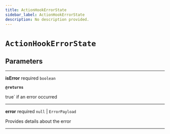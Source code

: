 ```yaml
---
title: ActionHookErrorState
sidebar_label: ActionHookErrorState
description: No description provided.
---
```


# `ActionHookErrorState`

## Parameters

---

**isError** <span className="optional-status">required</span> `boolean`

**`@returns`**

true` if an error occurred

---

**error** <span className="optional-status">required</span> `null` | `ErrorPayload`

Provides details about the error

---
